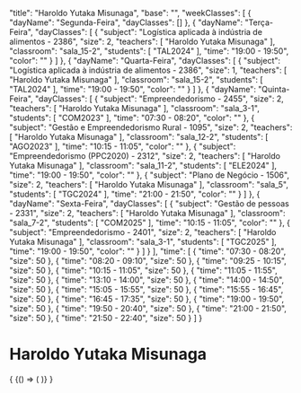
  "title": "Haroldo Yutaka Misunaga",
  "base": "",
  "weekClasses": [
    {
      "dayName": "Segunda-Feira",
      "dayClasses": []
    },
    {
      "dayName": "Terça-Feira",
      "dayClasses": [
        {
          "subject": "Logística aplicada à indústria de alimentos - 2386",
          "size": 2,
          "teachers": [
            "Haroldo Yutaka Misunaga"
          ],
          "classroom": "sala_15-2",
          "students": [
            "TAL2024"
          ],
          "time": "19:00 - 19:50",
          "color": ""
        }
      ]
    },
    {
      "dayName": "Quarta-Feira",
      "dayClasses": [
        {
          "subject": "Logística aplicada à indústria de alimentos - 2386",
          "size": 1,
          "teachers": [
            "Haroldo Yutaka Misunaga"
          ],
          "classroom": "sala_15-2",
          "students": [
            "TAL2024"
          ],
          "time": "19:00 - 19:50",
          "color": ""
        }
      ]
    },
    {
      "dayName": "Quinta-Feira",
      "dayClasses": [
        {
          "subject": "Empreendedorismo - 2455",
          "size": 2,
          "teachers": [
            "Haroldo Yutaka Misunaga"
          ],
          "classroom": "sala_3-1",
          "students": [
            "COM2023"
          ],
          "time": "07:30 - 08:20",
          "color": ""
        },
        {
          "subject": "Gestão e Empreendedorismo Rural - 1095",
          "size": 2,
          "teachers": [
            "Haroldo Yutaka Misunaga"
          ],
          "classroom": "sala_12-2",
          "students": [
            "AGO2023"
          ],
          "time": "10:15 - 11:05",
          "color": ""
        },
        {
          "subject": "Empreendedorismo (PPC2020) - 2312",
          "size": 2,
          "teachers": [
            "Haroldo Yutaka Misunaga"
          ],
          "classroom": "sala_11-2",
          "students": [
            "ELE2024"
          ],
          "time": "19:00 - 19:50",
          "color": ""
        },
        {
          "subject": "Plano de Negócio - 1506",
          "size": 2,
          "teachers": [
            "Haroldo Yutaka Misunaga"
          ],
          "classroom": "sala_5",
          "students": [
            "TGC2024"
          ],
          "time": "21:00 - 21:50",
          "color": ""
        }
      ]
    },
    {
      "dayName": "Sexta-Feira",
      "dayClasses": [
        {
          "subject": "Gestão de pessoas - 2331",
          "size": 2,
          "teachers": [
            "Haroldo Yutaka Misunaga"
          ],
          "classroom": "sala_7-2",
          "students": [
            "COM2025"
          ],
          "time": "10:15 - 11:05",
          "color": ""
        },
        {
          "subject": "Empreendedorismo - 2401",
          "size": 2,
          "teachers": [
            "Haroldo Yutaka Misunaga"
          ],
          "classroom": "sala_3-1",
          "students": [
            "TGC2025"
          ],
          "time": "19:00 - 19:50",
          "color": ""
        }
      ]
    }
  ],
  "time": [
    {
      "time": "07:30 - 08:20",
      "size": 50
    },
    {
      "time": "08:20 - 09:10",
      "size": 50
    },
    {
      "time": "09:25 - 10:15",
      "size": 50
    },
    {
      "time": "10:15 - 11:05",
      "size": 50
    },
    {
      "time": "11:05 - 11:55",
      "size": 50
    },
    {
      "time": "13:10 - 14:00",
      "size": 50
    },
    {
      "time": "14:00 - 14:50",
      "size": 50
    },
    {
      "time": "15:05 - 15:55",
      "size": 50
    },
    {
      "time": "15:55 - 16:45",
      "size": 50
    },
    {
      "time": "16:45 - 17:35",
      "size": 50
    },
    {
      "time": "19:00 - 19:50",
      "size": 50
    },
    {
      "time": "19:50 - 20:40",
      "size": 50
    },
    {
      "time": "21:00 - 21:50",
      "size": 50
    },
    {
      "time": "21:50 - 22:40",
      "size": 50
    }
  ]
}

# Haroldo Yutaka Misunaga

<div>
  {
    <BrowserOnly>
      {() => (
        <Grid
          title={data.title}
          weekClasses={data.weekClasses}
          time={data.time}
        />
      )}
    </BrowserOnly>
  }
</div>
